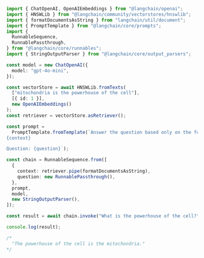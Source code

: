 ```typescript
import { ChatOpenAI, OpenAIEmbeddings } from "@langchain/openai";
import { HNSWLib } from "@langchain/community/vectorstores/hnswlib";
import { formatDocumentsAsString } from "langchain/util/document";
import { PromptTemplate } from "@langchain/core/prompts";
import {
  RunnableSequence,
  RunnablePassthrough,
} from "@langchain/core/runnables";
import { StringOutputParser } from "@langchain/core/output_parsers";

const model = new ChatOpenAI({
  model: "gpt-4o-mini",
});

const vectorStore = await HNSWLib.fromTexts(
  ["mitochondria is the powerhouse of the cell"],
  [{ id: 1 }],
  new OpenAIEmbeddings()
);
const retriever = vectorStore.asRetriever();

const prompt =
  PromptTemplate.fromTemplate(`Answer the question based only on the following context:
{context}

Question: {question}`);

const chain = RunnableSequence.from([
  {
    context: retriever.pipe(formatDocumentsAsString),
    question: new RunnablePassthrough(),
  },
  prompt,
  model,
  new StringOutputParser(),
]);

const result = await chain.invoke("What is the powerhouse of the cell?");

console.log(result);

/*
  "The powerhouse of the cell is the mitochondria."
*/
```
